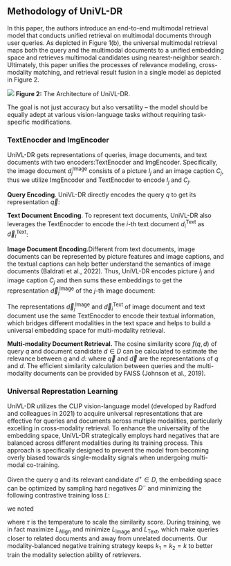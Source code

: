 ## Methodology of UniVL-DR

In this paper, the authors introduce an end-to-end multimodal retrieval model that conducts unified retrieval on multimodal documents through user queries. As depicted in Figure 1(b), the universal multimodal retrieval maps both the query and the multimodal documents to a unified embedding space and retrieves multimodal candidates using nearest-neighbor search. Ultimately, this paper unifies the processes of relevance modeling, cross-modality matching, and retrieval result fusion in a single model as depicted in Figure 2.

![](https://huatu.98youxi.com/markdown/work/uploads/upload_47eb1633e3380ebf23bfc6023305f1fb.png)
   **Figure 2:** The Architecture of UniVL-DR.

The goal is not just accuracy but also versatility – the model should be equally adept at various vision-language tasks without requiring task-specific modifications.

### TextEnocder and ImgEncoder
UniVL-DR gets representations of queries, image documents, and text documents with two encoders:TextEnocder and ImgEncoder. Specifically, the image document $d^{\text{Image}}_j$ consists of a picture $I_j$ and an image caption $C_j$, thus we utilize ImgEncoder and TextEnocder to encode $I_j$ and $C_j$.

**Query Encoding**. UniVL-DR directly encodes the query $q$ to get its representation $\vec{q}$:
\begin{equation}
\vec{q} = \text{TextEnocder}(q).
\end{equation}

**Text Document Encoding**. To represent text documents, UniVL-DR also leverages the TextEnocder to encode the $i$-th text document $d^{\text{Text}}_i$ as $\vec{d}^{\text{Text}}_i$:
\begin{equation}
\vec{d}^{\text{Text}}_i = \text{TextEnocder}(d^{\text{Text}}_i).
\end{equation}

**Image Document Encoding**.Different from text documents, image documents can be represented by picture features and image captions, and the textual captions can help better understand the semantics of image documents (Baldrati et al., 2022). Thus, UniVL-DR encodes picture $I_j$ and image caption $C_j$ and then sums these embeddings to get the representation $\vec{d}^{\text{Image}}_j$ of the $j$-th image document:
\begin{equation}
\vec{d}^{\text{Image}}_j = \text{ImgEnocder}(I_j) + \text{TextEnocder}(C_j).
\end{equation}

The representations $\vec{d}^{\text{Image}}_j$ and $\vec{d}^{\text{Text}}_i$ of image document and text document use the same TextEnocder to encode their textual information, which bridges different modalities in the text space and helps to build a universal embedding space for multi-modality retrieval.

**Multi-modality Document Retrieval.** The cosine similarity score $f(q, d)$ of query $q$ and document candidate $d \in D$ can be calculated to estimate the relevance between $q$ and $d$:
\begin{equation}
f(q, d) = \cos(\vec{q}, \vec{d}),
\end{equation}
where $\vec{q}$ and $\vec{d}$ are the representations of $q$ and $d$. The efficient similarity calculation between queries and the multi-modality documents can be provided by FAISS (Johnson et al., 2019).

### Universal Represtation Learning
UniVL-DR utilizes the CLIP vision-language model (developed by Radford and colleagues in 2021) to acquire universal representations that are effective for queries and documents across multiple modalities, particularly excelling in cross-modality retrieval. To enhance the universality of the embedding space, UniVL-DR strategically employs hard negatives that are balanced across different modalities during its training process. This approach is specifically designed to prevent the model from becoming overly biased towards single-modality signals when undergoing multi-modal co-training.

Given the query $q$ and its relevant candidate $d^{+} \in D$, the embedding space can be optimized by sampling hard negatives $D^{-}$ and minimizing the following contrastive training loss $L$:
\begin{equation}
\begin{aligned}
L = & - \log \frac{e^{f(q,d^{+})/\tau}}{e^{f(q,d^{+})/\tau} + \sum_{d^{-} \in D^{-}} e^{f(q,d^{-})/\tau}} \\
= & - \frac{f(q, d^{+})}{\tau} + \log \left( e^{f(q,d^{+})/\tau} + \sum_{i=1}^{k_1} e^{f(q,d_{i}^{-\text{Image}})/\tau} + \sum_{j=1}^{k_2} e^{f(q,d_{j}^{-\text{Text}})/\tau} \right),
\end{aligned}
\end{equation}

we noted 
\begin{equation}L_{\text{Align}}=\frac{f(q, d^{+})}{\tau} \end{equation}  
\begin{equation}L_{\text{Image}}= \sum_{i=1}^{k_1} e^{f(q,d_{i}^{-\text{Image}})/\tau}  \end{equation}
\begin{equation}L_{\text{Text}}= \sum_{j=1}^{k_2} e^{f(q,d_{j}^{-\text{Text}})/\tau}  \end{equation}

where $\tau$ is the temperature to scale the similarity score. During training, we in fact maximize $L_{\text{Align}}$ and minimize $L_{\text{Image}}$ and $L_{\text{Text}}$, which make queries closer to related documents and away from unrelated documents. Our modality-balanced negative training strategy keeps $k_1 = k_2 = k$ to better train the modality selection ability of retrievers.

